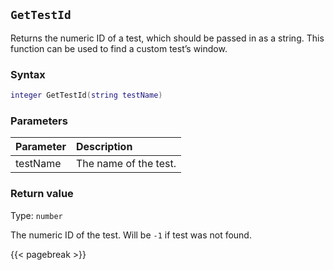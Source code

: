 ## `GetTestId`

Returns the numeric ID of a test, which should be passed in as a string.
This function can be used to find a custom test's window.

### Syntax {-}

``` .lua
integer GetTestId(string testName)
```

### Parameters {-}

**Parameter** | **Description**
| :-- | :-- |
testName | The name of the test.

### Return value {-}

Type: `number` \

The numeric ID of the test. Will be `-1` if test was not found.

{{< pagebreak >}}


